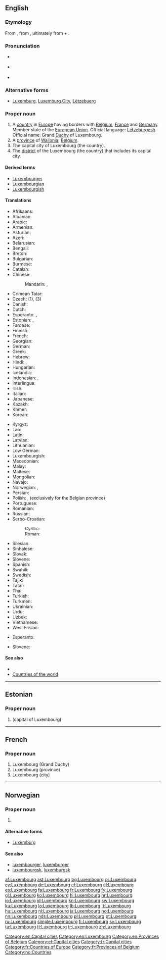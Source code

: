 ==English==
{{wikipedia}}

===Etymology===
From {{etyl|gmh|en}} {{term|Luccelemburc|lang=gmh}}, from {{etyl|goh|en}} {{term|Lucilinburhuc|lang=goh}}, ultimately from {{term|lucilem||little}} + {{term|burg||castle}}.

===Pronunciation===
* {{a|UK}} {{IPA|/ˈlʌk.səm.bɜːɡ/}}
* {{a|US}} {{IPA|/ˈlʌk.səm.bɝɡ/}}
* {{audio|en-us-Luxembourg.ogg|Audio (US)}}

===Alternative forms===
* [[Luxemburg]], [[Luxemburg City]], [[Lëtzebuerg]]

===Proper noun===
{{en-proper noun}}

# A [[country]] in [[Europe]] having borders with [[Belgium]], [[France]] and [[Germany]]. Member state of the [[European Union]]. Official language: [[Letzeburgesh]]. Official name: Grand [[Duchy]] of Luxembourg.
# A [[province]] of [[Wallonia]], [[Belgium]].
# The capital city of Luxembourg (the country).
# The [[district]] of the Luxembourg (the country) that includes its capital city.

====Derived terms====
* [[Luxembourger]]
* [[Luxembourgian]]
* [[Luxembourgish]]

====Translations====
{{trans-top|country, city, province, district}}
* Afrikaans: {{t+|af|Luxemburg}}
* Albanian: {{t+|sq|Luksemburgu}}
* Arabic: {{t-|ar|لوكسمبورغ|m|tr=luksambūrġ}}
* Armenian: {{t-|hy|Լյուքսեմբուրգ|tr=Lyuk'semburg}}
* Asturian: {{t+|ast|Luxemburgu|m}}
* Azeri: {{t+|az|Lüksemburq}}
* Belarusian: {{t-|be|Люксембург|m|tr=Ljuksembúrh}}
* Bengali: {{t-|bn|লুক্সেমবুর্গ|tr=luksemburg}}
* Breton: {{t-|br|Luksembourg}}
* Bulgarian: {{t+|bg|Люксембург|m|tr=Ljuksemburg}}
* Burmese: {{t-|my|လူဇင်ဘတ်နိုင်ငံ|sc=Mymr}}
* Catalan: {{t+|ca|Luxemburg|m}}
* Chinese:
*: Mandarin: {{t|cmn|盧森堡|sc=Hani}}, {{t|cmn|卢森堡|tr=Lúsēnbǎo|sc=Hani}}
* Crimean Tatar: {{tø|crh|Lüksemburg}}
* Czech: {{t+|cs|Lucembursko|n}} (1), {{t+|cs|Lucemburk|m}} (3)
* Danish: {{t-|da|Luxembourg}}
* Dutch: {{t+|nl|Luxemburg|n}}
* Esperanto: {{t-|eo|Luksemburgio}}, {{t-|eo|Luksemburgo}}
* Estonian: {{t+|et|Luksemburg}} {{qualifier|country}}, {{t+|et|Luxembourg}} {{qualifier|city}}
* Faroese: {{t-|fo|Luksemburg|n}}
* Finnish: {{t+|fi|Luxemburg}}
* French: {{t+|fr|Luxembourg|m}}
* Georgian: {{t-|ka|ლუქსემბურგის|tr=luksemburgi|sc=Geor}}
* German: {{t+|de|Luxemburg|n}}
* Greek: {{t+|el|Λουξεμβούργο|n|tr=Louksemvoúrgo}}
* Hebrew: {{t-|he|לוקסמבורג|m|tr=luksemburg}}
* Hindi: {{t-|hi|लक्ज़मबर्ग|tr=lakzambarg|sc=Deva}}, {{t-|hi|लक्समबर्ग|tr=laksambarg|sc=Deva}}
* Hungarian: {{t+|hu|Luxemburg}}
* Icelandic: {{t+|is|Lúxemborg}}
* Indonesian: {{t-|id|Luxemburg}}, {{t-|id|Luksemburg}}
* Interlingua: {{t-|ia|Luxemburg}}
* Irish: {{t-|ga|Lucsamburg}}
* Italian: {{t+|it|Lussemburgo}}
* Japanese: {{t+|ja|ルクセンブルク|tr=Rukusenburuku}}
* Kazakh: {{t|kk|Люксембург|tr=Lyuksemburg|sc=Cyrl}}
* Khmer: {{t-|km|លុចសំបួ|tr=luch som bour|sc=Khmr}}
* Korean: {{t+|ko|룩셈부르크|tr=Luksembureukeu}}
{{trans-mid}}
* Kyrgyz: {{t-|ky|Люксембург|tr=Lyuksemburg|sc=Cyrl}}
* Lao: {{t+|lo|ລຸກຊຳບົວ|tr=luk sam būa|sc=Laoo}}
* Latin: {{t-|la|Luxemburgum}}
* Latvian: {{t+|lv|Luksemburga|f}}
* Lithuanian: {{t+|lt|Liuksemburgas|m}}
* Low German: {{t+|nds|Luxemburg}}
* Luxembourgish: {{t+|lb|Lëtzebuerg|n}}
* Macedonian: {{t+|mk|Луксембург|m|tr=Lúksemburg}}
* Malay: {{t-|ms|Luxembourg}}
* Maltese: {{t-|mt|Lussemburgu}}
* Mongolian: {{t-|mn|Люксембург|tr=Ljuksemburg|sc=Cyrl}}
* Navajo: {{tø|nv|Látsębooʼ}}
* Norwegian: {{t+|no|Luxembourg}}, {{t-|no|Luxemburg}}
* Persian: {{t-|fa|لوکزامبورگ|tr=Lukzâmburg}}
* Polish: {{t+|pl|Luksemburg|m}}, {{t-|pl|Luksemburgia|f}} (exclusively for the Belgian province)
* Portuguese: {{t+|pt|Luxemburgo|m}}
* Romanian: {{t+|ro|Luxemburg|n}}
* Russian: {{t+|ru|Люксембург|tr=Ljuksembúrg}}
* Serbo-Croatian:
*: Cyrillic: {{t-|sh|Луксембург|m|sc=Cyrl}}
*: Roman: {{t-|sh|Luksemburg|m}}
* Silesian: {{tø|szl|Luksymburg|m}}
* Sinhalese: {{t-|si|ලක්‍සම්‍බර්‍ග්|tr=laksambarg|sc=Sinh}}
* Slovak: {{t-|sk|Luxembursko|n}}
* Slovene: {{t+|sl|Luksemburg|alt=Lúksemburg|m}}
* Spanish: {{t+|es|Luxemburgo|m}}
* Swahili: {{t+|sw|Lasembagi}}
* Swedish: {{t+|sv|Luxemburg}}
* Tajik: {{t-|tg|Люксембург|tr=Lyuksemburg|sc=Cyrl}}
* Tatar: {{t-|tt|Люксембург|tr=Lyuksemburg|sc=Cyrl}}
* Thai: {{t+|th|ลักเซมเบิร์ก|tr=láksaymbèrk}}
* Turkish: {{t+|tr|Lüksemburg}}
* Turkmen: {{t-|tk|Lýuksemburg}}
* Ukrainian: {{t+|uk|Люксембург|m|tr=Ljuksembúrh}}
* Urdu: {{t-|ur|لکسمبرگ|tr=laksambarg|sc=ur-Arab}}
* Uzbek: {{t-|uz|Luksemburg}}
* Vietnamese: {{t-|vi|Luxembourg}}
* West Frisian: {{t-|fy|Lúksemboarch}}
{{trans-bottom}}

{{trans-top|city}}
* Esperanto: {{t|eo|Luksemburgo}}
{{trans-mid}}
* Slovene: {{t-|sl|Luxembourg|alt=Lúxembourg|m}}
{{trans-bottom}}

====See also====
* {{list:countries of Europe/en}}
* [[Appendix:Countries of the world|Countries of the world]]

[[Category:en:Capital cities]]
[[Category:en:Luxembourg]]
[[Category:en:Provinces of Belgium]]

----

==Estonian==

===Proper noun===
{{head|et|proper noun}}

# {{l|en|Luxembourg}} (capital of Luxembourg)

[[Category:et:Capital cities]]

----

==French==

===Proper noun===
{{fr-proper noun|m}}

# Luxembourg (Grand Duchy)
# Luxembourg (province)
# Luxembourg (city)

[[Category:fr:Capital cities]]
[[Category:fr:Countries of Europe]]
[[Category:fr:Provinces of Belgium]]

----

==Norwegian==

===Proper noun===
{{head|no|proper noun}}

# {{l|en|Luxembourg}}

====Alternative forms====
* [[Luxemburg]]

====See also====
* [[luxembourger]], [[luxemburger]]
* [[luxembourgsk]], [[luxemburgsk]]

[[Category:no:Countries]]

[[af:Luxembourg]]
[[ast:Luxembourg]]
[[bg:Luxembourg]]
[[cs:Luxembourg]]
[[cy:Luxembourg]]
[[de:Luxembourg]]
[[et:Luxembourg]]
[[el:Luxembourg]]
[[es:Luxembourg]]
[[fa:Luxembourg]]
[[fr:Luxembourg]]
[[fy:Luxembourg]]
[[gl:Luxembourg]]
[[ko:Luxembourg]]
[[hi:Luxembourg]]
[[hr:Luxembourg]]
[[io:Luxembourg]]
[[id:Luxembourg]]
[[kn:Luxembourg]]
[[sw:Luxembourg]]
[[ku:Luxembourg]]
[[lo:Luxembourg]]
[[lb:Luxembourg]]
[[lt:Luxembourg]]
[[hu:Luxembourg]]
[[nl:Luxembourg]]
[[ja:Luxembourg]]
[[no:Luxembourg]]
[[nn:Luxembourg]]
[[nds:Luxembourg]]
[[pl:Luxembourg]]
[[pt:Luxembourg]]
[[ru:Luxembourg]]
[[simple:Luxembourg]]
[[fi:Luxembourg]]
[[sv:Luxembourg]]
[[ta:Luxembourg]]
[[tt:Luxembourg]]
[[tr:Luxembourg]]
[[zh:Luxembourg]]